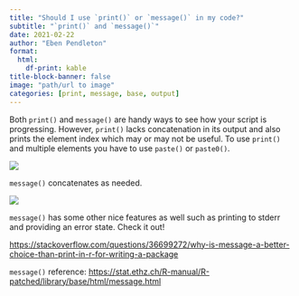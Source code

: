 ```yaml
---
title: "Should I use `print()` or `message()` in my code?"
subtitle: "`print()` and `message()`"
date: 2021-02-22
author: "Eben Pendleton"
format:
  html:
    df-print: kable
title-block-banner: false
image: "path/url to image"
categories: [print, message, base, output]
---
```


Both `print()` and `message()` are handy ways to see how your script is progressing. However, `print()` lacks concatenation in its output and also prints the element index which may or may not be useful. To use `print()` and multiple elements you have to use `paste()` or `paste0()`.

![](images/print1.png)

`message()` concatenates as needed.

![](images/print2.png)

`message()` has some other nice features as well such as printing to stderr and providing an error state. Check it out!

<https://stackoverflow.com/questions/36699272/why-is-message-a-better-choice-than-print-in-r-for-writing-a-package>

`message()` reference: <https://stat.ethz.ch/R-manual/R-patched/library/base/html/message.html>
